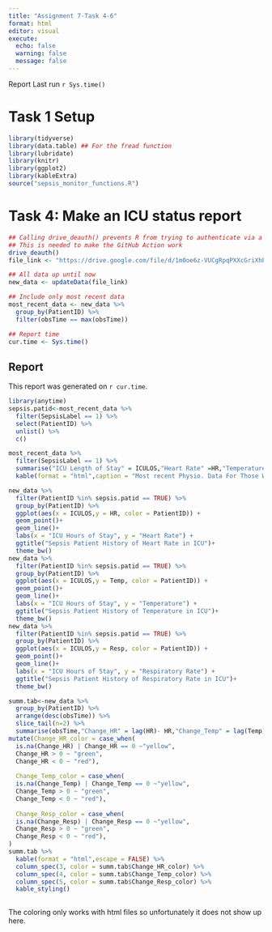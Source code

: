 ```yaml
---
title: "Assignment 7-Task 4-6"
format: html
editor: visual
execute: 
  echo: false
  warning: false
  message: false
---
```


Report Last run `r Sys.time()`

# Task 1 Setup

```r
library(tidyverse)
library(data.table) ## For the fread function
library(lubridate)
library(knitr)
library(ggplot2)
library(kableExtra)
source("sepsis_monitor_functions.R")
```

# Task 4: Make an ICU status report

```r
## Calling drive_deauth() prevents R from trying to authenticate via a browser
## This is needed to make the GitHub Action work
drive_deauth()
file_link <- "https://drive.google.com/file/d/1m0oe6z-VUCgRpqPXXcGriXhPpSBFWzSt/view?usp=sharing"

## All data up until now
new_data <- updateData(file_link)

## Include only most recent data
most_recent_data <- new_data %>%
  group_by(PatientID) %>%
  filter(obsTime == max(obsTime))

## Report time
cur.time <- Sys.time()
```

## Report

This report was generated on `r cur.time`.

```r
library(anytime)
sepsis.patid<-most_recent_data %>% 
  filter(SepsisLabel == 1) %>%
  select(PatientID) %>%
  unlist() %>%
  c()

most_recent_data %>% 
  filter(SepsisLabel == 1) %>%
  summarise("ICU Length of Stay" = ICULOS,"Heart Rate" =HR,"Temperature"=Temp, "Respiratory Rate" = Resp) %>%
  kable(format = "html",caption = "Most recent Physio. Data For Those Who Have Sepsis")

new_data %>%
  filter(PatientID %in% sepsis.patid == TRUE) %>%
  group_by(PatientID) %>%
  ggplot(aes(x = ICULOS,y = HR, color = PatientID)) +
  geom_point()+
  geom_line()+
  labs(x = "ICU Hours of Stay", y = "Heart Rate") +
  ggtitle("Sepsis Patient History of Heart Rate in ICU")+
  theme_bw()
new_data %>%
  filter(PatientID %in% sepsis.patid == TRUE) %>%
  group_by(PatientID) %>%
  ggplot(aes(x = ICULOS,y = Temp, color = PatientID)) +
  geom_point()+
  geom_line()+
  labs(x = "ICU Hours of Stay", y = "Temperature") +
  ggtitle("Sepsis Patient History of Temperature in ICU")+
  theme_bw()
new_data %>%
  filter(PatientID %in% sepsis.patid == TRUE) %>%
  group_by(PatientID) %>%
  ggplot(aes(x = ICULOS,y = Resp, color = PatientID)) +
  geom_point()+
  geom_line()+
  labs(x = "ICU Hours of Stay", y = "Respiratory Rate") +
  ggtitle("Sepsis Patient History of Respiratory Rate in ICU")+
  theme_bw()

summ.tab<-new_data %>% 
  group_by(PatientID) %>%
  arrange(desc(obsTime)) %>%
  slice_tail(n=2) %>%
  summarise(obsTime,"Change_HR" = lag(HR)- HR,"Change_Temp" = lag(Temp)- Temp,"Change_Resp" = lag(Resp)- Resp) %>%
mutate(Change_HR_color = case_when(
  is.na(Change_HR) | Change_HR == 0 ~"yellow",
  Change_HR > 0 ~ "green",
  Change_HR < 0 ~ "red"),
  
  Change_Temp_color = case_when(
  is.na(Change_Temp) | Change_Temp == 0 ~"yellow",
  Change_Temp > 0 ~ "green",
  Change_Temp < 0 ~ "red"),
  
  Change_Resp_color = case_when(
  is.na(Change_Resp) | Change_Resp == 0 ~"yellow",
  Change_Resp > 0 ~ "green",
  Change_Resp < 0 ~ "red"),
)
summ.tab %>%
  kable(format = "html",escape = FALSE) %>%
  column_spec(3, color = summ.tab$Change_HR_color) %>%
  column_spec(4, color = summ.tab$Change_Temp_color) %>%
  column_spec(5, color = summ.tab$Change_Resp_color) %>%
  kable_styling()
  
```

The coloring only works with html files so unfortunately it does not show up here.
